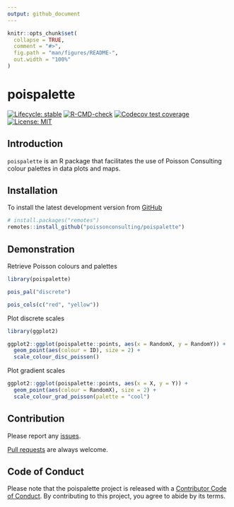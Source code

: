 ```yaml
---
output: github_document
---
```


<!-- README.md is generated from README.Rmd. Please edit that file -->

```r
knitr::opts_chunk$set(
  collapse = TRUE,
  comment = "#>",
  fig.path = "man/figures/README-",
  out.width = "100%"
)
```
# poispalette 

<!-- badges: start -->
[![Lifecycle: stable](https://img.shields.io/badge/lifecycle-stable-brightgreen.svg)](https://lifecycle.r-lib.org/articles/stages.html#stable)
[![R-CMD-check](https://github.com/poissonconsulting/poispalette/actions/workflows/R-CMD-check.yaml/badge.svg)](https://github.com/poissonconsulting/poispalette/actions/workflows/R-CMD-check.yaml)
[![Codecov test coverage](https://codecov.io/gh/poissonconsulting/poispalette/branch/master/graph/badge.svg)](https://codecov.io/gh/poissonconsulting/poispalette?branch=master)
[![License: MIT](https://img.shields.io/badge/License-MIT-green.svg)](https://opensource.org/licenses/MIT)
<!-- badges: end -->

## Introduction

`poispalette` is an R package that facilitates the use of Poisson Consulting colour palettes in data plots and maps.


## Installation

To install the latest development version from [GitHub](https://github.com/poissonconsulting/poispalette)
```r
# install.packages("remotes")
remotes::install_github("poissonconsulting/poispalette")
```

## Demonstration

Retrieve Poisson colours and palettes
```r
library(poispalette)

pois_pal("discrete")

pois_cols(c("red", "yellow"))

```

Plot discrete scales
```r
library(ggplot2)

ggplot2::ggplot(poispalette::points, aes(x = RandomX, y = RandomY)) +
  geom_point(aes(colour = ID), size = 2) +
  scale_colour_disc_poisson()
```

Plot gradient scales
```r
ggplot2::ggplot(poispalette::points, aes(x = X, y = Y)) +
  geom_point(aes(colour = RandomX), size = 2) +
  scale_colour_grad_poisson(palette = "cool")

```

## Contribution

Please report any [issues](https://github.com/poissonconsulting/poispalette/issues).

[Pull requests](https://github.com/poissonconsulting/poispalette/pulls) are always welcome.

## Code of Conduct

Please note that the poispalette project is released with a [Contributor Code of Conduct](https://contributor-covenant.org/version/2/0/CODE_OF_CONDUCT.html). By contributing to this project, you agree to abide by its terms.
